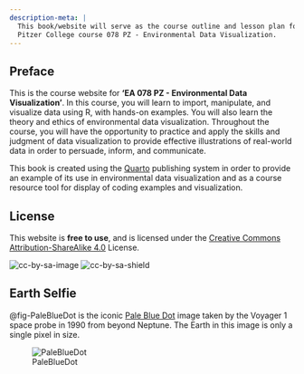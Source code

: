 ---
description-meta: |
  This book/website will serve as the course outline and lesson plan for the 2022 
  Pitzer College course 078 PZ - Environmental Data Visualization.  
---

## Preface {.unnumbered}

This is the course website for **'EA 078 PZ - Environmental Data Visualization'**. In this course,
you will learn to import, manipulate, and visualize data using R, with hands-on 
examples. You will also learn the theory and ethics of environmental data visualization. Throughout the course, you will have the opportunity to practice and 
apply the skills and judgment of data visualization to provide effective illustrations
of real-world data in order to persuade, inform, and communicate.

::: {.callout-note appearance="simple"}
This book is created using the [Quarto](https://quarto.org) publishing system in 
order to provide an example of its use in environmental data visualization and 
as a course resource tool for display of coding examples and visualization.
:::

## License

This website is **free to use**, and is licensed under the [Creative Commons Attribution-ShareAlike 4.0](https://creativecommons.org/licenses/by-sa/4.0/) License. 

![cc-by-sa-image](https://licensebuttons.net/l/by-sa/4.0/88x31.png)
![cc-by-sa-shield](https://img.shields.io/badge/License-CC%20BY--SA%204.0-lightgrey.svg)

## Earth Selfie

@fig-PaleBlueDot is the iconic [Pale Blue Dot](https://solarsystem.nasa.gov/resources/536/voyager-1s-pale-blue-dot/) image taken by the Voyager 1 space probe in 1990 from beyond Neptune.  The Earth in this image is only a single pixel in size. 

![PaleBlueDot](images/paleBlueDot.jpg){#fig-PaleBlueDot}